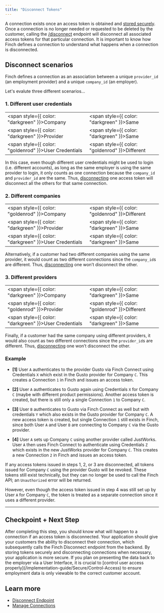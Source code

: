 ```yaml
---
title: "Disconnect Tokens"
---
```


A connection exists once an access token is obtained and [stored securely](/implementation-guide/Secure/Store-Tokens). Once a connection is no longer needed or requested to be deleted by the customer, calling the [/disconnect](/api-reference/4-management/disconnect) endpoint will disconnect all associated access tokens for that particular connection. It is important to know how Finch defines a connection to understand what happens when a connection is disconnected. 

## Disconnect scenarios

Finch defines a connection as an association between a unique `provider_id` (an employment provider) and a unique `company_id` (an employer). 

Let's evalute three different scenarios...

### 1. Different user credentials

|                  |           |
|------------------|-----------|
| <span style={{ color: "darkgreen" }}>Company</span>          | <span style={{ color: "darkgreen" }}>Same</span>      |
| <span style={{ color: "darkgreen" }}>Provider</span>         | <span style={{ color: "darkgreen" }}>Same</span>      |
| <span style={{ color: "goldenrod" }}>User Credentials</span> | <span style={{ color: "goldenrod" }}>Different</span> |

In this case, even though different user credentials might be used to login (i.e. different accounts), as long as the same employer is using the same provider to login, it only counts as one connection because the `company_id` and `provider_id` are the same. Thus, [disconnecting](/api-reference/4-management/disconnect) one access token will disconnect all the others for that same connection.


### 2. Different companies

|                  |           |
|------------------|-----------|
| <span style={{ color: "goldenrod" }}>Company</span>          | <span style={{ color: "goldenrod" }}>Different</span> |
| <span style={{ color: "darkgreen" }}>Provider</span>         | <span style={{ color: "darkgreen" }}>Same</span>      |
| <span style={{ color: "darkgreen" }}>User Credentials</span> | <span style={{ color: "darkgreen" }}>Same</span>      |

Alternatively, if a customer had two different companies using the same provider, it would count as two different connections since the `company_id`s are different. Thus, [disconnecting](/api-reference/4-management/disconnect) one won’t disconnect the other.

### 3. Different providers 

|                  |               |
|------------------|---------------|
| <span style={{ color: "darkgreen" }}>Company</span>          | <span style={{ color: "darkgreen" }}>Same</span>      |
| <span style={{ color: "goldenrod" }}>Provider</span>         | <span style={{ color: "goldenrod" }}>Different</span> |
| <span style={{ color: "darkgreen" }}>User Credentials</span> | <span style={{ color: "darkgreen" }}>Same</span>      |

Finally, if a customer had the same company using different providers, it would also count as two different connections since the `provider_id`s are different. Thus, [disconnecting](/api-reference/4-management/disconnect) one won’t disconnect the other.

### Example

- **[1]** User `A` authenticates to the provider Gusto via Finch Connect using Credentials `X` which exist in the Gusto provider for Company `C`. This creates a Connection `1` in Finch and issues an access token.

- **[2]** User `A` authenticates to Gusto again using Credentials `X` for Company `C` (maybe with different product permissions). Another access token is created, but there is still only a single Connection `1` to Company `C`.

- **[3]** User `B` authenticates to Gusto via Finch Connect as well but with credentials `Y` which also exists in the Gusto provider for Company `C`. A new access token is created, but single Connection `1` still exists in Finch, since both User `A` and User `B` are connecting to Company `C` via the Gusto provider.

- **[4]** User `A` sets up Company `C` using another provider called JustWorks. User `A` then uses Finch Connect to authenticate using Credentials `Z` which exists in the new JustWorks provider for Company `C`.  This creates a new Connection `2` in Finch and issues an access token.

If any access tokens issued in steps 1, 2, or 3 are disconnected, all tokens issued for Company `C` using the provider Gusto will be revoked. These tokens still exist technically, but they can no longer be used to call the Finch API; an `Unauthorized` error will be returned. 

However, even though the access token issued in step 4 was still set up by User `A` for Company `C`, the token is treated as a separate connection since it uses a different provider.

---

## Checkpoint + Next Step
<Check>
 After completing this step, you should know what will happen to a connection if an access token is disconnected. Your application should give your customers the ability to disconnect their connection, which subsequently calls the Finch Disconnect endpoint from the backend. By storing tokens securely and disconnecting connections when necessary, your application is more secure. If you plan on presenting the data back to the employer via a User Interface, it is crucial to [control user access properly](/implementation-guide/Secure/Control-Access) to ensure employment data is only viewable to the correct customer account. 
</Check>

## Learn more
- [Disconnect Endpoint](/api-reference/4-management/disconnect)
- [Manage Connections](/implementation-guide/Connect/Manage-Connections)
